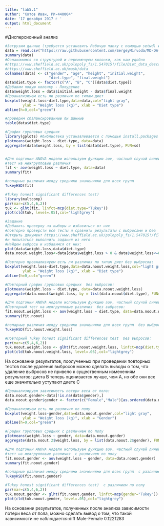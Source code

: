 ---
title: "lab5.1"
author: "Котов Иван, РИ-440004"
date: '17 декабря 2017 г '
output: html_document
---


#Дисперсионный анализ
```{r}
#Загрузим данные (требуется установить Рабочую папку с помощью setwd) или указать полный путь
data = read.csv("https://raw.githubusercontent.com/SergeyMirvoda/MD-DA-2017/master/data/diet.csv",row.names=1)
summary(data)
#Ознакомимся со структурой и переименуем колонки, как нам удобно
#https://www.sheffield.ac.uk/polopoly_fs/1.547015!/file/Diet_data_description.docx
#https://www.sheffield.ac.uk/mash/data
colnames(data) <- c("gender", "age", "height", "initial.weight", 
                    "diet.type", "final.weight")
data$diet.type <- factor(c("A", "B", "C")[data$diet.type])
#Добавим новую колонку - Похудение
data$weight.loss = data$initial.weight - data$final.weight
#Проанализиуем есть ли различия по типам диет
boxplot(weight.loss~diet.type,data=data,col="light gray",
        ylab = "Weight loss (kg)", xlab = "Diet type")
abline(h=0,col="green")

#проверим сбалансированные ли данные
table(data$diet.type)

#График групповых средних
library(gplots) #библиотека устанавлевается с помощью install.packages
plotmeans(weight.loss ~ diet.type, data=data)
aggregate(data$weight.loss, by = list(data$diet.type), FUN=sd)


#Для подгонки ANOVA модели используем функцию aov, частный случай линейной модели lm
#тест на межгрупповые различия
fit <- aov(weight.loss ~ diet.type, data=data)
summary(fit)

#попарные различия между средними значениями для всех групп
TukeyHSD(fit)

#Tukey honest significant differences test)
library(multcomp)
par(mar=c(5,4,6,2))
tuk <- glht(fit, linfct=mcp(diet.type="Tukey"))
plot(cld(tuk, level=.05),col="lightgrey")
```

```{r}
#Задание
#Добавить проверку на выборы и избавиться от них
#повторно проверсти все тесты и сравнить результаты с выбросами и без
#Открыть документ https://www.sheffield.ac.uk/polopoly_fs/1.547015!/file/Diet_data_description.docx
#и попытаться выполнить задания из него
#Найдем выбросы и избавимся от них:
plot(data$weight.loss,data$diet.type)
data.noout.weight.loss<-data[data$weight.loss > 0 & data$weight.loss<=8,]
```

```{r}
#Повторно проанализиуем есть ли различия по типам диет без выбросов:
boxplot(weight.loss~diet.type,data=data.noout.weight.loss,col="light gray",
        ylab = "Weight loss (kg)", xlab = "Diet type")
abline(h=0,col="green")
```

```{r}
#Повторный график групповых средних  без выбросов:
plotmeans(weight.loss ~ diet.type, data=data.noout.weight.loss)
aggregate(data.noout$weight.loss, by = list(data.noout$diet.type), FUN=sd)
```

```{r}
#Для подгонки ANOVA модели используем функцию aov, частный случай линейной модели lm
#Повторный тест на межгрупповые различия  без выбросов:
fit.noout.weight.loss <- aov(weight.loss ~ diet.type, data=data.noout.weight.loss)
summary(fit.noout)
```

```{r}
#попарные различия между средними значениями для всех групп  без выбросов:
TukeyHSD(fit.noout.weight.loss)
```

```{r}
#Повторный Tukey honest significant differences test  без выбросов:
par(mar=c(5,4,6,2))
tuk.noout.weight.loss <- glht(fit.noout.weight.loss, linfct=mcp(diet.type="Tukey"))
plot(cld(tuk.noout.weight.loss, level=.05),col="lightgrey")
```
На основании результатов, поолученных при проведении повторных тестов после удаления выбросов можно сделать выводы о том, что удаление выбросов не привело к существенным изменениям результатов: диета B теперь оценивается лучше, чем А, но обе они все еще значительно уступают диете С
```{r}
#Проанализируем зависимость потери веса от пола:
data.noout.gender<-data[!is.na(data$gender),]
data.noout.gender$gender <- factor(c("Female","Male")[as.ordered(data.noout.gender$gender)])
```

```{r}
#Проанализиуем есть ли различия по полу
boxplot(weight.loss~gender,data=data.noout.gender,col="light gray",
        ylab = "Weight loss (kg)", xlab = "Gender")
abline(h=0,col="green")
```

```{r}
#График групповых средних с различием по полу
plotmeans(weight.loss ~ gender, data=data.noout.gender)
aggregate(data.noout.2$weight.loss, by = list(data.noout.2$gender), FUN=sd)
```

```{r}
#Для подгонки ANOVA модели используем функцию aov, частный случай линейной модели lm
#тест на межгрупповые различия  с различием по полу
fit.noout.gender <- aov(weight.loss ~ gender, data=data.noout.gender)
summary(fit.noout.gender)
```

```{r}
#попарные различия между средними значениями для всех групп  с различием по полу
TukeyHSD(fit.noout.gender)
```

```{r}
#Tukey honest significant differences test)  с различием по полу
par(mar=c(5,4,6,2))
tuk.noout.gender <- glht(fit.noout.gender, linfct=mcp(gender="Tukey"))
plot(cld(tuk.noout.gender, level=.05),col="lightgrey")
```

На основании результатов, полученных после анализа зависимости потери веса от пола, можно сделать вывод о том, что такой зависимости не наблюдается:diff Male-Female 0.1221283
